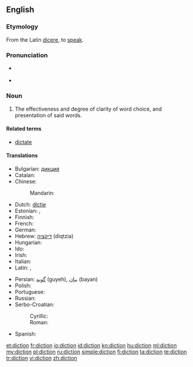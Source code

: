 ==English==

===Etymology===
From the Latin [[dicere]], to [[speak]].

===Pronunciation===
* {{a|UK}} {{IPA|/ˈdɪkʃən/}}
* {{audio|en-us-diction.ogg|Audio (US)}}
*: {{rhymes|ɪkʃən}}

===Noun===
{{en-noun|-}}

# The effectiveness and degree of clarity of word choice, and presentation of said words.

====Related terms====
* [[dictate]]

====Translations====
{{trans-top|clarity of word choice}}
* Bulgarian: [[дикция]]
* Catalan: {{t|ca|dicció|f}}
* Chinese:
*: Mandarin: {{t|zh|吐字|tr=tǔzì|sc=Hani}}
* Dutch: [[dictie]] {{f}}
* Estonian: {{t|et|väljendusviis}}, {{t|et|diktsioon}}
* Finnish: {{t-|fi|sananvalinta}}
* French: {{t|fr|diction|f}}
* German: {{t|de|Diktion|f}}
* Hebrew: [[דיקציה]] (diqtzia) {{f}}
* Hungarian: {{t|hu|előadásmód}}
* Ido: {{t|io|diciono}}
* Irish: {{t-|ga|briathraíocht|f}}
* Italian: {{t|it|dizione|f}}
* Latin: {{t-|la|dictio}}, {{t-|la|eloquium}}
{{trans-mid}}
* Persian: [[گویه]] (guyeh), [[بیان]] (bayan)
* Polish: {{t|pl|dykcja|f}}
* Portuguese: {{t+|pt|dicção|f}}
* Russian: {{t+|ru|дикция|f|sc=Cyrl|tr=díkcija}}
* Serbo-Croatian:
*: Cyrillic: {{t-|sh|дикција|alt=дѝкција|f}}
*: Roman: {{t-|sh|dikcija|alt=dìkcija|f}}
* Spanish: {{t+|es|dicción|f}}
{{trans-bottom}}

[[et:diction]]
[[fr:diction]]
[[io:diction]]
[[id:diction]]
[[kn:diction]]
[[hu:diction]]
[[ml:diction]]
[[my:diction]]
[[pl:diction]]
[[ru:diction]]
[[simple:diction]]
[[fi:diction]]
[[ta:diction]]
[[te:diction]]
[[tr:diction]]
[[vi:diction]]
[[zh:diction]]